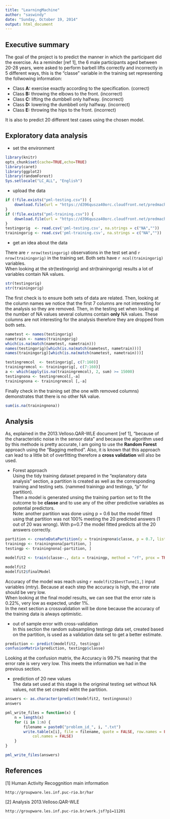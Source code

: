 ```yaml
---
title: "LearningMachine"
author: "saswindy"
date: "Sunday, October 19, 2014"
output: html_document
---
```



## Executive summary  
The goal of the project is to predict the manner in which the participant did the 
exercise. As a reminder [ref 1], the 6 male participants aged between 20-28 years, 
were asked to perform barbell lifts correctly and incorrectly in 5 different ways, 
this is the "classe" variable in the training set representing the follwowing 
information:  

  *  Class **A:** exercise exactly according to the specification. (correct)  
  *  Class **B:** throwing the elbows to the front. (incorrect)  
  *  Class **C:** lifting the dumbbell only halfway. (incorrect)  
  *  Class **D:** lowering the dumbbell only halfway. (incorrect)  
  *  Class **E:** throwing the hips to the front. (incorrect)  

It is also to predict 20 different test cases using the chosen model.

## Exploratory data analysis  
* set the environment  
```r
library(knitr)
opts_chunk$set(cache=TRUE,echo=TRUE)
library(caret)
library(ggplot2)
library(randomForest)
Sys.setlocale("LC_ALL", "English")
```

* upload the data  
```r
if (!file.exists("pml-testing.csv")) {
    download.file(url = "https://d396qusza40orc.cloudfront.net/predmachlearn/pml-testing.csv", destfile = "pml-testing.csv", method = "auto")
}
if (!file.exists("pml-training.csv")) {
    download.file(url = "https://d396qusza40orc.cloudfront.net/predmachlearn/pml-training.csv", destfile = "pml-training.csv", method = "auto")
}
testingorig  <- read.csv('pml-testing.csv', na.strings = c("NA",""))
trainingorig <- read.csv('pml-training.csv', na.strings = c("NA",""))
```
* get an idea about the data  

There are `r nrow(testingorig)` observations in the test set and `r nrow(trainingorig)` 
in the training set. Both sets have `r ncol(trainingorig)` variables.  
When looking at the str(testingorig) and str(trainingorig) results a lot of variables 
contain NA values.  

```r
str(testingorig)
str(trainingorig)
```
The first check is to ensure both sets of data are related. Then, looking at the
column names we notice that the first 7 columns are not interesting for the analysis
so they are removed. Then, in the testing set when looking at the number of NA values several columns contain **only** NA values. These columns are not interesting for the analysis therefore they are dropped from both sets. 

```r
nametest <- names(testingorig)
nametrain <- names(trainingorig)
which(is.na(match(nametest, nametrain)))
names(testingorig)[which(is.na(match(nametest, nametrain)))]
names(trainingorig)[which(is.na(match(nametest, nametrain)))]

testingremcol  <- testingorig[, c(7:160)]
trainingremcol <- trainingorig[, c(7:160)]
a <- which(apply(is.na(trainingremcol), 2, sum) >= 15000)
testingnona <- testingremcol[,-a]
trainingnona <- trainingremcol [,-a]
```

Finally check in the training set (the one with removed columns) demonstrates that 
there is no other NA value.  
```r
sum(is.na(trainingnona))
```

## Analysis  
As, explained in the 2013.Velloso.QAR-WLE document [ref 1], "because of the 
characteristic noise in the sensor data" and because the algorithm used by this 
methode is pretty accurate, I am going to use the **Random Forest** approach 
using the "Bagging method".  Also, it is known that this approach can lead to a 
little bit of overfitting therefore a **cross validation** will also be used.  

* Forest approach  
Using the tidy training dataset prepared in the "explanatory data analysis" section, a partition is created as well as the corresponding training and testing sets. (nammed trainingp and testingp, "p" for partition).  
Then a model is generated unsing the training partion set to fit the outcome to 
be **classe** and to use any of the other predictive variables as potential predictors.  
Note: another partition was done using p = 0.6 but the model fitted using that partition
was not 100% meeting the 20 predicted answers (1 out of 20 was wrong). With p=0.7
the model fitted predicts all the 20 answers correctly.

```r
partition <- createDataPartition(y = trainingnona$classe, p = 0.7, list = FALSE)
trainingp <- trainingnona[partition, ]
testingp <- trainingnona[-partition, ]

modelfit2 <- train(classe~., data = trainingp, method = "rf", prox = TRUE)

modelfit2
modelfit2$finalModel

```

Accuracy of the model was reach using `r modelfit2$bestTune[1,]` input variables 
(mtry).  Because at each step the accuracy is high, the error rate  should be 
very low.  
When looking at the final model results, we can see that the error rate is 0.22%, 
very low as expected, under 1%.  
In the next section a crossvalidation will be done because the accuracy of the 
training data is always optimistic.  

* out of sample error with cross-validation  
In this section the random subsampling testingp data set, created based on the 
partition, is used as a validation data set to get a better estimate.  

```r
prediction <- predict(modelfit2, testingp)
confusionMatrix(prediction, testingp$classe)
```

Looking at the confusion matrix, the Accuracy is 99.7% meaning that the error rate 
is very very low. This meets the information we had in the previous section.

* prediction of 20 new values  
The data set used at this stage is the origninal testing set without NA values, 
not the set created witht the partition.
```r
answers <- as.character(predict(modelfit2, testingnona))
answers

pml_write_files = function(x) {
    n = length(x)
    for (i in 1:n) {
        filename = paste0("problem_id_", i, ".txt")
        write.table(x[i], file = filename, quote = FALSE, row.names = FALSE,
            col.names = FALSE)
    }
}

pml_write_files(answers)
```

## References  

[1] Human Activity Recoggnition main information  

    http://groupware.les.inf.puc-rio.br/har                   
[2] Analysis 2013.Velloso.QAR-WLE  

    http://groupware.les.inf.puc-rio.br/work.jsf?p1=11201    
    
